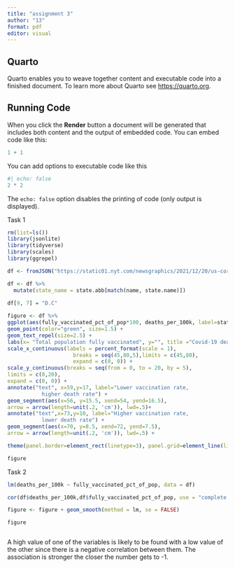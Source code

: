 ---
title: "assignment 3"
author: "13"
format: pdf
editor: visual
---

## Quarto

Quarto enables you to weave together content and executable code into a finished document. To learn more about Quarto see <https://quarto.org>.

## Running Code

When you click the **Render** button a document will be generated that includes both content and the output of embedded code. You can embed code like this:

```{r}
1 + 1
```

You can add options to executable code like this

```{r}
#| echo: false
2 * 2
```

The `echo: false` option disables the printing of code (only output is displayed).

Task 1

```{r}
rm(list=ls())
library(jsonlite)
library(tidyverse)
library(scales)
library(ggrepel)
```

```{r}
df <- fromJSON("https://static01.nyt.com/newsgraphics/2021/12/20/us-coronavirus-deaths-2021/ff0adde21623e111d8ce103fedecf7ffc7906264/scatter.json")

```

```{r}
df <- df %>% 
  mutate(state_name = state.abb[match(name, state.name)]) 
  
df[9, 7] = "D.C"
```

```{r}

figure <- df %>%
ggplot(aes(fully_vaccinated_pct_of_pop*100, deaths_per_100k, label=state_name)) + theme_bw() + 
geom_point(color="green", size=1.5) +
geom_text_repel(size=2.5) +
labs(x= "Total population fully vaccinated", y="", title ="Covid-19 deaths since universal adult vaccine eligibility compared with vaccination rates", caption = "Source: New York Times database") +
scale_x_continuous(labels = percent_format(scale = 1),
                     breaks = seq(45,80,5),limits = c(45,80), 
                     expand = c(0, 0)) +
scale_y_continuous(breaks = seq(from = 0, to = 20, by = 5), 
limits = c(0,20),
expand = c(0, 0)) +
annotate("text", x=59,y=17, label="Lower vaccination rate, 
           higher death rate") +
geom_segment(aes(x=56, y=15.5, xend=54, yend=16.5), 
arrow = arrow(length=unit(.2, 'cm')), lwd=.5)+
annotate("text",x=73,y=10, label="Higher vaccination rate,
           lower death rate") + 
geom_segment(aes(x=70, y=8.5, xend=72, yend=7.5), 
arrow = arrow(length=unit(.2, 'cm')), lwd=.5) +

theme(panel.border=element_rect(linetype=3), panel.grid=element_line(linetype ="dotted")) 

figure
```

Task 2

```{r}
lm(deaths_per_100k ~ fully_vaccinated_pct_of_pop, data = df)
```

```{r}
cor(df$deaths_per_100k,df$fully_vaccinated_pct_of_pop, use = "complete.obs")
```

```{r}
figure <- figure + geom_smooth(method = lm, se = FALSE)

figure
```

```{r}

```

A high value of one of the variables is likely to be found with a low value of the other since there is a negative correlation between them. The association is stronger the closer the number gets to -1.
